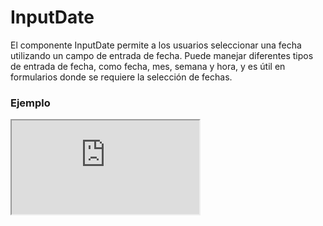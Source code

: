 # InputDate

El componente InputDate permite a los usuarios seleccionar una fecha utilizando un campo de entrada de fecha. Puede manejar diferentes tipos de entrada de fecha, como fecha, mes, semana y hora, y es útil en formularios donde se requiere la selección de fechas.


### Ejemplo

<Iframe minHeightIframe="30dvh" src="https://fenextjs-component-storybook.vercel.app/iframe.html?args=&id=input-inputdate--index&viewMode=story" />

### Importacion

Para importar el componente InputDate, se puede hacer desde fenextjs

```tsx copy
import { InputDate } from "fenextjs";
```

### Parametros

| Parametro | Tipo | Requerido | Default | Descripcion |
| --------- | ---- | --------- | ------- | ----------- |
| defaultValue | Date | no | undefined | Valor predeterminado del campo de entrada de fecha. |
| value | Date | no | undefined | Valor actual del campo de entrada de fecha. Si se proporciona, anula el valor predeterminado. |
| type | TypeDate | no | 'date' | Tipo de campo de entrada. Puede ser 'date', 'month', 'week', o 'time'. |
| min | Date | no | undefined | Fecha mínima válida que se puede seleccionar. |
| max | Date | no | undefined | Fecha máxima válida que se puede seleccionar. |
| onChange | (date: Date \| undefined) =\> void | no | undefined | Función que se ejecuta cuando la fecha seleccionada cambia. |
| classNameInputDate | string | no | '' | Clase CSS adicional para el campo de entrada de fecha. |
| icon | ReactNode | no | \<SVGDate /\> | Ícono que se muestra junto al campo de entrada de fecha. |
| iconPos | 'left' \| 'right' | no | 'left' | Posición del ícono respecto al campo de entrada. |
| validator | FenextjsValidator | no | undefined | Validador opcional para validar la fecha ingresada. |

### Storybook

Para ver el storybook del componente lo puede hacer con este [link](https://fenextjs-component-storybook.vercel.app/?path=/story/input-inputdate--index)

### Usos

- Selector de fecha por defecto

```tsx copy
<InputDate defaultValue={new Date()} onChange={(date) => console.log(date)} />
```

- Selector de mes

```tsx copy
<InputDate type="month" onChange={(date) => console.log(date)} />
```

- Selector de hora

```tsx copy
<InputDate type="time" onChange={(date) => console.log(date)} />
```

- Selector de fecha deshabilitado

```tsx copy
<InputDate defaultValue={new Date()} disabled={true} />
```

